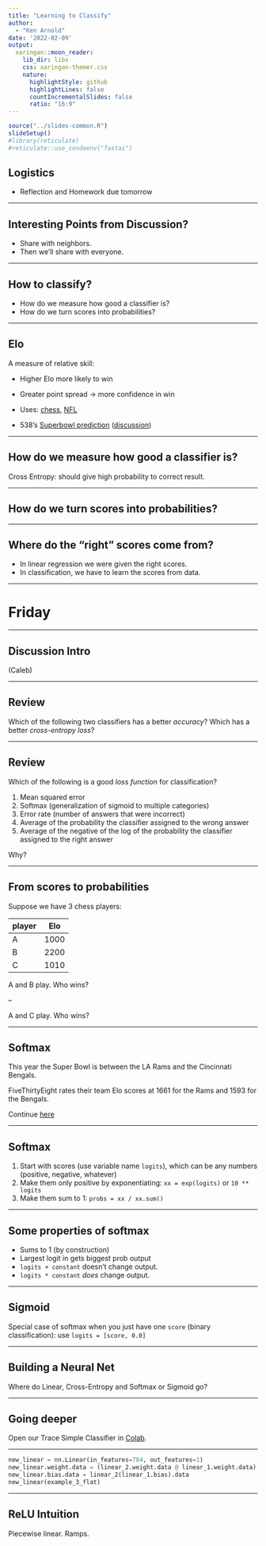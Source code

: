 ```yaml
---
title: "Learning to Classify"
author: 
  - "Ken Arnold"
date: '2022-02-09'
output:
  xaringan::moon_reader:
    lib_dir: libs
    css: xaringan-themer.css
    nature:
      highlightStyle: github
      highlightLines: false
      countIncrementalSlides: false
      ratio: "16:9"
---
```


```r
source("../slides-common.R")
slideSetup()
#library(reticulate)
#reticulate::use_condaenv("fastai")
```

## Logistics

- Reflection and Homework due tomorrow

---

## Interesting Points from Discussion?

- Share with neighbors.
- Then we'll share with everyone.

---

## How to classify?

- How do we measure how good a classifier is?
- How do we turn scores into probabilities?

---

## Elo

A measure of relative skill:

- Higher Elo more likely to win
- Greater point spread -> more confidence in win

- Uses: [chess](https://en.wikipedia.org/wiki/Elo_rating_system), [NFL](https://projects.fivethirtyeight.com/complete-history-of-the-nfl/)
- 538's [Superbowl prediction](https://projects.fivethirtyeight.com/2021-nfl-predictions/games/) 
([discussion](https://fivethirtyeight.com/features/rams-or-bengals-our-guide-to-super-bowl-lvi/))

---

## How do we measure how good a classifier is?

Cross Entropy: should give high probability to correct result.

---

## How do we turn scores into probabilities?

---

## Where do the "right" scores come from?

- In linear regression we were given the right scores.
- In classification, we have to learn the scores from data.

---

# Friday

---

## Discussion Intro

(Caleb)

---

## Review

Which of the following two classifiers has a better *accuracy*? Which has a better *cross-entropy loss*? 


---

## Review

Which of the following is a good *loss function* for classification?

1. Mean squared error
2. Softmax (generalization of sigmoid to multiple categories)
3. Error rate (number of answers that were incorrect)
4. Average of the probability the classifier assigned to the wrong answer
5. Average of the negative of the log of the probability the classifier assigned to the right answer

Why?

---

## From scores to probabilities

Suppose we have 3 chess players:

| player | Elo |
|--------|-----|
| A | 1000 |
| B | 2200 |
| C | 1010 |

A and B play. Who wins?

--

A and C play. Who wins?



---

## Softmax

This year the Super Bowl is between the LA Rams and the Cincinnati Bengals.

FiveThirtyEight rates their team Elo scores at 1661 for the Rams and 1593 for the Bengals.

Continue [here](https://colab.research.google.com/drive/1CdTEcZP2bOx7zbPltAdTE7xBse6JI9z5)

---

## Softmax

1. Start with scores (use variable name `logits`), which can be any numbers (positive, negative, whatever)
2. Make them only positive by exponentiating: `xx = exp(logits)` or `10 ** logits`
3. Make them sum to 1: `probs = xx / xx.sum()`

---

## Some properties of softmax

- Sums to 1 (by construction)
- Largest logit in gets biggest prob output
- `logits + constant` doesn't change output.
- `logits * constant` *does* change output.

---

## Sigmoid

Special case of softmax when you just have one `score` (binary classification): use `logits = [score, 0.0]`

---

## Building a Neural Net

Where do Linear, Cross-Entropy and Softmax or Sigmoid go?

---

## Going deeper

Open our Trace Simple Classifier in [Colab](https://colab.research.google.com/github/kcarnold/cs344/blob/main/static/fundamentals/u4n2-trace-mnist.ipynb).

---

```python
new_linear = nn.Linear(in_features=784, out_features=1)
new_linear.weight.data = (linear_2.weight.data @ linear_1.weight.data)
new_linear.bias.data = linear_2(linear_1.bias).data
new_linear(example_3_flat)
```

---

## ReLU Intuition

Piecewise linear. Ramps.
